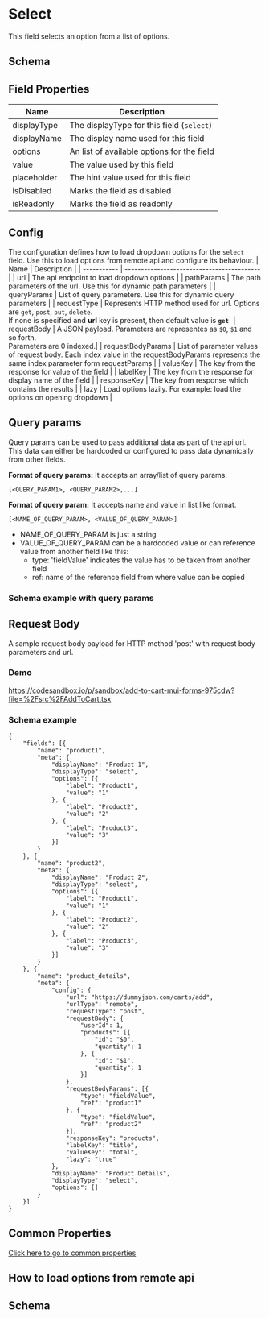# Select

This field selects an option from a list of options.


<SelectField />

## Schema


<SchemaViewer value={schema} />

## Field Properties

| Name        | Description                                |
| ----------- | ------------------------------------------ |
| displayType | The displayType for this field (`select`)  |
| displayName | The display name used for this field       |
| options     | An list of available options for the field |
| value       | The value used by this field               |
| placeholder | The hint value used for this field         |
| isDisabled  | Marks the field as disabled                |
| isReadonly  | Marks the field as readonly                |

## Config

The configuration defines how to load dropdown options for the `select` field. Use this to load options from remote api and configure its behaviour.
| Name | Description |
| ----------- | ------------------------------------------ |
| url | The api endpoint to load dropdown options |
| pathParams | The path parameters of the url. Use this for dynamic path parameters |
| queryParams | List of query parameters. Use this for dynamic query parameters |
| requestType | Represents HTTP method used for url. Options are `get`, `post`, `put`, `delete`. <br /> If none is specified and **url** key is present, then default value is **`get`**|
| requestBody | A JSON payload. Parameters are representes as `$0`, `$1` and so forth. <br />Parameters are 0 indexed.|
| requestBodyParams | List of parameter values of request body. Each index value in the requestBodyParams represents the same index parameter form requestParams |
| valueKey | The key from the response for value of the field |
| labelKey | The key from the response for display name of the field |
| responseKey | The key from response which contains the results |
| lazy | Load options lazily. For example: load the options on opening dropdown |

## Query params

Query params can be used to pass additional data as part of the api url. This data can either be hardcoded or configured to pass data dynamically from other fields.

**Format of query params:**
It accepts an array/list of query params.

```
[<QUERY_PARAM1>, <QUERY_PARAM2>,...]
```

**Format of query param:**
It accepts name and value in list like format.

```
[<NAME_OF_QUERY_PARAM>, <VALUE_OF_QUERY_PARAM>]
```

-   NAME_OF_QUERY_PARAM is just a string
-   VALUE_OF_QUERY_PARAM can be a hardcoded value or can reference value from another field like this:
    -   type: 'fieldValue' indicates the value has to be taken from another field
    -   ref: name of the reference field from where value can be copied


### Schema example with query params

<SchemaViewer value={schemaQueryParams} />

## Request Body

A sample request body payload for HTTP method 'post' with request body parameters and url.

### Demo

https://codesandbox.io/p/sandbox/add-to-cart-mui-forms-975cdw?file=%2Fsrc%2FAddToCart.tsx

### Schema example

```
{
    "fields": [{
        "name": "product1",
        "meta": {
            "displayName": "Product 1",
            "displayType": "select",
            "options": [{
                "label": "Product1",
                "value": "1"
            }, {
                "label": "Product2",
                "value": "2"
            }, {
                "label": "Product3",
                "value": "3"
            }]
        }
    }, {
        "name": "product2",
        "meta": {
            "displayName": "Product 2",
            "displayType": "select",
            "options": [{
                "label": "Product1",
                "value": "1"
            }, {
                "label": "Product2",
                "value": "2"
            }, {
                "label": "Product3",
                "value": "3"
            }]
        }
    }, {
        "name": "product_details",
        "meta": {
            "config": {
                "url": "https://dummyjson.com/carts/add",
                "urlType": "remote",
                "requestType": "post",
                "requestBody": {
                    "userId": 1,
                    "products": [{
                        "id": "$0",
                        "quantity": 1
                    }, {
                        "id": "$1",
                        "quantity": 1
                    }]
                },
                "requestBodyParams": [{
                    "type": "fieldValue",
                    "ref": "product1"
                }, {
                    "type": "fieldValue",
                    "ref": "product2"
                }],
                "responseKey": "products",
                "labelKey": "title",
                "valueKey": "total",
                "lazy": "true"
            },
            "displayName": "Product Details",
            "displayType": "select",
            "options": []
        }
    }]
}
```

## Common Properties

[Click here to go to common properties](/fields/common-properties)

## How to load options from remote api


<SelectWithCountries />

## Schema

<SchemaViewer value={schemaCountries} />
